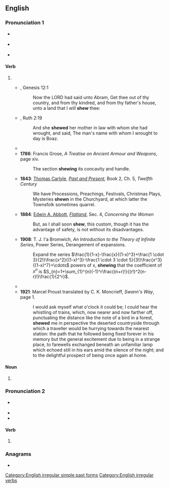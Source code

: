 {{also|Shew}}
==English==

===Pronunciation 1===
* {{a|GA}} {{IPA|en|/ʃoʊ/}}
* {{a|RP}} {{IPA|en|/ʃəʊ/}}
* {{rhymes|en|əʊ}}

====Verb====
{{en-verb|shews|shewing|shewed|shewed|past_ptc2=shewn}}

# {{archaic spelling of|en|show}}
#* {{RQ:Authorized Version}}, Genesis 12:1
#*: Now the LORD had said unto Abram, Get thee out of thy country, and from thy kindred, and from thy father's house, unto a land that I will '''shew''' thee:
#* {{RQ:Authorized Version}}, Ruth 2:19
#*: And she '''shewed''' her mother in law with whom she had wrought, and said, The man's name with whom I wrought to day is Boaz.
#* {{quote-book|en|year=1774|by={{w|Le Page Du Pratz}}|title=The History of Louisiana: Or of the Western Parts of Virginia and Carolina: Containing a Description of the Countries that Lie on Both Sides of the River Mississippi: with an Account of the Settlements, Inhabitants, Soil, Climate, and Products|url=http://books.google.com/books?id=zEoUAAAAYAAJ&pg=PA42|chapter=The Governor surprized the Natchez with seven hundred Men.|publisher=T. Becket
|location=London|page=42|passage=I give it you without any other design than to '''shew''' you that I reckon nothing dear to me, when I want to do you a pleasure.}}
#* '''1786''': Francis Grose, ''A Treatise on Ancient Armour and Weapons'', page xiv.
#*: The section '''shewing''' its concavity and handle.
#* '''1843''': [[:w:Thomas Carlyle|Thomas Carlyle]], ''[[:w:Past and Present (book)|Past and Present]]'', Book 2, Ch. 5, ''Twelfth Century''
#*: We have Processions, Preachings, Festivals, Christmas Plays, Mysteries '''shewn''' in the Churchyard, at which latter the Townsfolk sometimes quarrel.
#* '''1884''': [[w:Edwin A. Abbott|Edwin A. Abbott]], ''[[w:Flatland|Flatland]]'', Sec. 4, ''Concerning the Women''
#*: But, as I shall soon '''shew''', this custom, though it has the advantage of safety, is not without its disadvantages.
#* '''1908''': T. J. I'a Bromwich, ''An Introduction to the Theory of Infinite Series'', Power Series, Derangement of expansions.
#*: Expand the series <math>\frac{1}{1-x}-\frac{x}{(1-x)^3}+\frac{1 \cdot 3}{2!}\frac{x^2}{(1-x)^3}-\frac{1 \cdot 3 \cdot 5}{3!}\frac{x^3}{(1-x)^7}+\cdots</math> powers of x, '''shewing''' that the coefficient of <math>x^n</math> is <math>S_{n}=1+\sum_{1}^{n}(-1)^r\frac{(n+r)!}{(r!)^2(n-r)!}\frac{1}{2^r}</math>.
#* {{quote-book|en|year=1913|year_published=1967|author={{w|John Bagnell Bury}}|by={{w|Carl Heinrich Becker}}|title=The Cambridge Medieval History|chapter=The Expansion of the Saracens—The East; Historical aspect of Islam|section=The Rise of the Saracens and the foundation of the Western Empire|publisher=The Macmillan Company|location=New York|editor={{w|Henry Melvill Gwatkin}} and {{w|James Pounder Whitney}}|volume=2|page=330|passage=Within the Christian sphere this current '''shews''' itself more especially in the territories of the Greek and Aramaic languages, and the difference between the Greek and Latin Churches is mainly that between Asia and Europe.}}
#* '''1921''': Marcel Proust translated by C. K. Moncrieff, ''Swann's Way'', page 1.
#*: I would ask myself what o'clock it could be; I could hear the whistling of trains, which, now nearer and now farther off, punctuating the distance like the note of a bird in a forest, '''shewed''' me in perspective the deserted countryside through which a traveller would be hurrying towards the nearest station: the path that he followed being fixed forever in his memory but the general excitement due to being in a strange place, to farewells exchanged beneath an unfamiliar lamp which echoed still in his ears amid the silence of the night; and to the delightful prospect of being once again at home.

====Noun====
{{en-noun}}

# {{archaic spelling of|en|show}}

===Pronunciation 2===
* {{a|RP}} {{IPA|en|/ʃuː/}}
* {{rhymes|en|uː}}
* {{homophones|en|shoe|shoo}}

====Verb====
{{head|en|verb form}}

# {{lb|en|East Anglia}} {{en-simple past of|show}}
#: {{ux|en|As I travelled, the signposts '''shew''' me the way.}}

===Anagrams===
* {{anagrams|en|a=ehsw|Hews|hews|wehs}}

[[Category:English irregular simple past forms]]
[[Category:English irregular verbs]]